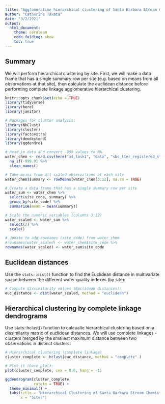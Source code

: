 ```yaml
---
title: "Agglomerative hierarchical clustering of Santa Barbara Stream Chemistry"
author: "Catherine Takata"
date: "3/2/2021"
output: 
  html_document:
    theme: cerulean
    code_folding: show
    toc: true
---
```


## Summary 
We will perform hierarchical clustering by site. First, we will make a data frame that has a single summary row per site (e.g. based on means from all observations at that site), then calculate the euclidean distance before performing complete linkage agglomerative hierarchical clustering. 

```r
knitr::opts_chunk$set(echo = TRUE)
library(tidyverse)
library(here)
library(janitor)

# Packages for cluster analysis:
library(NbClust)
library(cluster)
library(factoextra)
library(dendextend)
library(ggdendro)
```

```r
# Read in data and convert -999 values to NA.
water_chem <- read.csv(here("a4_task1", "data", "sbc_lter_registered_stream_chemistry.csv")) %>% 
  na_if(-999.0) %>% 
  clean_names()
```

```r
# Take means from all scaled observations at each site
water_chem$summary <- rowMeans(water_chem[3:12], na.rm = TRUE)

# Create a data frame that has a single summary row per site 
water_sum <- water_chem %>% 
  select(site_code, summary) %>% 
  group_by(site_code) %>% 
  summarise(mean = mean(summary))
```

```r
# Scale the numeric variables (columns 3:12)
water_scaled <- water_sum %>% 
  select(2) %>% 
  scale()
  
# Update to add rownames (site_code) from water_chem
#rownames(water_scaled) <- water_chem$site_code %>% 
rownames(water_scaled) <- water_sum$site_code

```

## Euclidean distances
Use the `stats::dist()` function to find the Euclidean distance in multivariate space between the different water quality indexes (by site):

```r
# Compute dissimilarity values (Euclidean distances):
euc_distance <- dist(water_scaled, method = "euclidean")
```

## Hierarchical clustering by complete linkage dendrograms
Use stats::hclust() function to calcualte hierarchical clustering based on a dissimilarity matrix of euclidean distances. 
We will use complete linkages - clusters merged by the smallest maximum distance between two observations in distinct clusters. 

```r
# Hierarchical clustering (complete linkage)
cluster_complete <- hclust(euc_distance, method = "complete" )

# Plot it (base plot):
plot(cluster_complete, cex = 0.6, hang = -1)
```

```r
ggdendrogram(cluster_complete, 
             rotate = TRUE) +
  theme_minimal() +
  labs(title = "Hierarchical Clustering of Santa Barbara Stream Chemistry by Site",
       x = "Sites")
```


